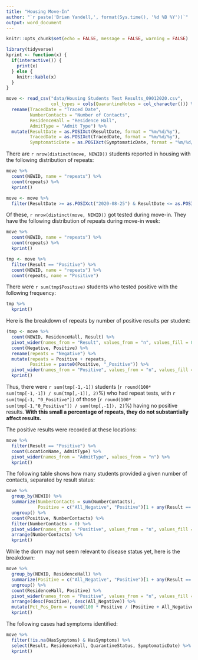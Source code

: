 ```yaml
---
title: "Housing Move-In"
author: "`r paste('Brian Yandell,', format(Sys.time(), '%d %B %Y'))`"
output: word_document
---
```


```r
knitr::opts_chunk$set(echo = FALSE, message = FALSE, warning = FALSE)
```

```r
library(tidyverse)
kprint <- function(x) {
  if(interactive()) {
    print(x)
  } else {
    knitr::kable(x)
  }
}
```

```r
move <- read_csv("data/Housing Students Test Results_09012020.csv", 
                 col_types = cols(QuarantineNotes = col_character())) %>%
  rename(TracedDate = "Traced Date",
         NumberContacts = "Number of Contacts",
         ResidenceHall = "Residence Hall",
         AdmitType = "Admit Type") %>%
  mutate(ResultDate = as.POSIXct(ResultDate, format = "%m/%d/%y"),
         TracedDate = as.POSIXct(TracedDate, format = "%m/%d/%y"),
         SymptomaticDate = as.POSIXct(SymptomaticDate, format = "%m/%d/%y"))
```

There are `r nrow(distinct(move, NEWID))` students reported in housing with the following distribution of repeats:

```r
move %>%
  count(NEWID, name = "repeats") %>%
  count(repeats) %>%
  kprint()
```

```r
move <- move %>%
  filter(ResultDate >= as.POSIXct("2020-08-25") & ResultDate <= as.POSIXct("2020-09-01"))
```

Of these, `r nrow(distinct(move, NEWID))` got tested during move-in. They have the following distribution of repeats during move-in week:

```r
move %>%
  count(NEWID, name = "repeats") %>%
  count(repeats) %>%
  kprint()
```

```r
tmp <- move %>% 
  filter(Result == "Positive") %>%
  count(NEWID, name = "repeats") %>% 
  count(repeats, name = "Positive")
```

There were `r sum(tmp$Positive)` students who tested positive with the following frequency:

```r
tmp %>%
  kprint()
```

Here is the breakdown of repeats by number of positive results per student:

```r
(tmp <- move %>% 
  count(NEWID, ResidenceHall, Result) %>%
  pivot_wider(names_from = "Result", values_from = "n", values_fill = 0) %>%
  count(Negative, Positive) %>%
  rename(repeats = "Negative") %>%
  mutate(repeats = Positive + repeats,
         Positive = paste0(Positive, "_Positive")) %>%
  pivot_wider(names_from = "Positive", values_from = "n", values_fill = 0)) %>%
  kprint()
```

Thus, there were `r sum(tmp[-1,-1])` students (`r round(100* sum(tmp[-1,-1]) / sum(tmp[,-1]), 2)`%) who had repeat tests, with `r sum(tmp[-1, "0_Positive"])` of those (`r round(100* sum(tmp[-1,"0_Positive"]) / sum(tmp[,-1]), 2)`%) having no positive results. **With this small a percentage of repeats, they do not substantially affect results.**

The positive results were recorded at these locations:

```r
move %>%
  filter(Result == "Positive") %>%
  count(LocationName, AdmitType) %>%
  pivot_wider(names_from = "AdmitType", values_from = "n") %>%
  kprint()
```

The following table shows how many students provided a given number of contacts, separated by result status:

```r
move %>%
  group_by(NEWID) %>%
  summarize(NumberContacts = sum(NumberContacts),
            Positive = c("All_Negative", "Positive")[1 + any(Result == "Positive")]) %>%
  ungroup() %>%
  count(Positive, NumberContacts) %>%
  filter(NumberContacts > 0) %>%
  pivot_wider(names_from = "Positive", values_from = "n", values_fill = 0) %>%
  arrange(NumberContacts) %>%
  kprint()
```

While the dorm may not seem relevant to disease status yet, here is the breakdown:

```r
move %>%
  group_by(NEWID, ResidenceHall) %>%
  summarize(Positive = c("All_Negative", "Positive")[1 + any(Result == "Positive")]) %>%
  ungroup() %>%
  count(ResidenceHall, Positive) %>%
  pivot_wider(names_from = "Positive", values_from = "n", values_fill = 0) %>%
  arrange(desc(Positive), desc(All_Negative)) %>%
  mutate(Pct_Pos_Dorm = round(100 * Positive / (Positive + All_Negative), 2)) %>%
  kprint()
```

The following cases had symptoms identified:

```r
move %>%
  filter(!is.na(HasSymptoms) & HasSymptoms) %>%
  select(Result, ResidenceHall, QuarantineStatus, SymptomaticDate) %>%
  kprint()
```


